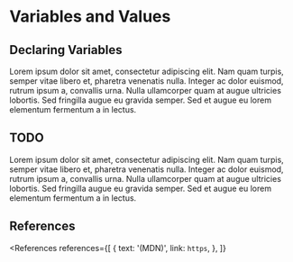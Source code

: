 
# Variables and Values

## Declaring Variables

Lorem ipsum dolor sit amet, consectetur adipiscing elit. Nam quam turpis, semper vitae libero et, pharetra venenatis nulla. Integer ac dolor euismod, rutrum ipsum a, convallis urna. Nulla ullamcorper quam at augue ultricies lobortis. Sed fringilla augue eu gravida semper. Sed et augue eu lorem elementum fermentum a in lectus.

## TODO

Lorem ipsum dolor sit amet, consectetur adipiscing elit. Nam quam turpis, semper vitae libero et, pharetra venenatis nulla. Integer ac dolor euismod, rutrum ipsum a, convallis urna. Nulla ullamcorper quam at augue ultricies lobortis. Sed fringilla augue eu gravida semper. Sed et augue eu lorem elementum fermentum a in lectus.

## References

<References
  references={[
    {
      text: '(MDN)',
      link: `https`,
    },
  ]}
></References>
